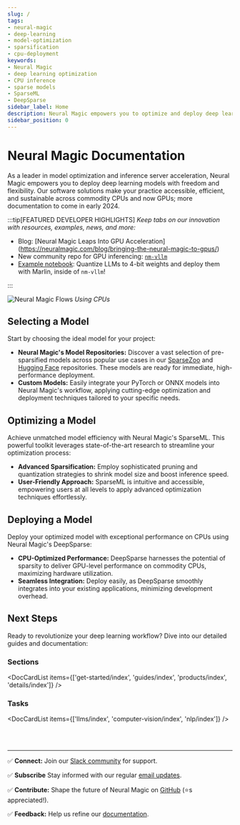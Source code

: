 ```yaml
---
slug: /
tags:
- neural-magic
- deep-learning
- model-optimization
- sparsification
- cpu-deployment
keywords:
- Neural Magic
- deep learning optimization
- CPU inference
- sparse models
- SparseML
- DeepSparse
sidebar_label: Home
description: Neural Magic empowers you to optimize and deploy deep learning models on CPUs with GPU-class performance. Unlock efficiency, accessibility, and cost savings with our software solutions.
sidebar_position: 0
---
```


# Neural Magic Documentation

As a leader in model optimization and inference server acceleration, Neural Magic empowers you to deploy deep learning models with freedom and flexibility. Our software solutions make your practice accessible, efficient, and sustainable across commodity CPUs and now GPUs; more documentation to come in early 2024.

:::tip[FEATURED DEVELOPER HIGHLIGHTS]
_Keep tabs on our innovation with resources, examples, news, and more:_
- Blog: [Neural Magic Leaps Into GPU Acceleration]
(https://neuralmagic.com/blog/bringing-the-neural-magic-to-gpus/)
- New community repo for GPU inferencing: [`nm-vllm`](https://github.com/neuralmagic/nm-vllm)
- [Example notebook](https://github.com/neuralmagic/examples/tree/main/notebooks/marlin-nm-vllm): Quantize LLMs to 4-bit weights and deploy them with Marlin, inside of `nm-vllm`!

:::

![Neural Magic Flows](/img/nm-flows.png)
_Using CPUs_

## Selecting a Model

Start by choosing the ideal model for your project:

- <b>Neural Magic's Model Repositories:</b> Discover a vast selection of pre-sparsified models across popular use cases in our [SparseZoo](https://sparsezoo.neuralmagic.com/) and [Hugging Face](https://huggingface.co/neuralmagic) repositories. These models are ready for immediate, high-performance deployment.
- <b>Custom Models:</b> Easily integrate your PyTorch or ONNX models into Neural Magic's workflow, applying cutting-edge optimization and deployment techniques tailored to your specific needs.

## Optimizing a Model

Achieve unmatched model efficiency with Neural Magic's SparseML. This powerful toolkit leverages state-of-the-art research to streamline your optimization process:

- <b>Advanced Sparsification:</b> Employ sophisticated pruning and quantization strategies to shrink model size and boost inference speed.
- <b>User-Friendly Approach:</b>  SparseML is intuitive and accessible, empowering users at all levels to apply advanced optimization techniques effortlessly.


## Deploying a Model

Deploy your optimized model with exceptional performance on CPUs using Neural Magic's DeepSparse:

- <b>CPU-Optimized Performance:</b> DeepSparse harnesses the potential of sparsity to deliver GPU-level performance on commodity CPUs, maximizing hardware utilization.
- <b>Seamless Integration:</b> Deploy easily, as DeepSparse smoothly integrates into your existing applications, minimizing development overhead.

## Next Steps

Ready to revolutionize your deep learning workflow? Dive into our detailed guides and documentation:

### Sections

<DocCardList items={['get-started/index', 'guides/index', 'products/index', 'details/index']} />

### Tasks

<DocCardList items={['llms/index', 'computer-vision/index', 'nlp/index']} />

<br></br>

---

✅ <b>Connect:</b> Join our [Slack community](https://join.slack.com/t/discuss-neuralmagic/shared_invite/zt-q1a1cnvo-YBoICSIw3L1dmQpjBeDurQ) for support.

✅ <b>Subscribe</b> Stay informed with our regular [email updates](https://neuralmagic.com/deep-sparse-community/#subscribe).

✅ <b>Contribute:</b> Shape the future of Neural Magic on [GitHub](https://github.com/neuralmagic) (⭐s appreciated!).

✅ <b>Feedback:</b> Help us refine our [documentation](https://github.com/neuralmagic/docs).
